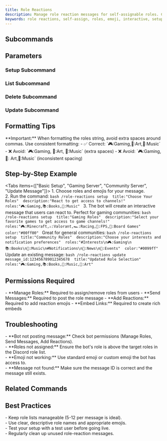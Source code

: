 ```yaml
---
title: Role Reactions
description: Manage role reaction messages for self-assignable roles. Create interactive role selection messages that users can react to.
keywords: role reactions, self-assign, roles, emoji, interactive, setup
---
```



## Subcommands
<Cards>
  <Card title="setup" description="Create a new role-reaction message" />
  <Card title="list" description="List all existing role-reaction messages" />
  <Card title="delete" description="Delete a role-reaction message" />
  <Card title="update" description="Update an existing role-reaction message" />
</Cards>

## Parameters

### Setup Subcommand
<Cards>
  <Card title="title (required)" description="Title of the role message" />
  <Card title="description (required)" description="Description of the role message" />
  <Card title="roles (required)" description="Comma-separated emoji:role pairs (e.g., 🎮:Gamer,🎨:Artist)" />
  <Card title="color (optional)" description="Choose a color for the embed" />
</Cards>

### List Subcommand
<Cards>
  <Card title="No parameters required" description="This command lists all existing role-reaction messages" />
</Cards>

### Delete Subcommand
<Cards>
  <Card title="message_id (required)" description="The ID of the message to delete" />
</Cards>

### Update Subcommand
<Cards>
  <Card title="message_id (required)" description="The ID of the message to update" />
  <Card title="title (optional)" description="New title for the message" />
  <Card title="description (optional)" description="New description for the message" />
  <Card title="roles (optional)" description="New comma-separated emoji:role pairs" />
  <Card title="color (optional)" description="New color for the embed" />
</Cards>

## Formatting Tips
<Callout type="info">
**Important:** When formatting the roles string, avoid extra spaces around commas. Use consistent formatting:
- ✅ Correct: `🎮:Gaming,🎨:Art,🎵:Music`
- ❌ Avoid: `🎮:Gaming, 🎨:Art, 🎵:Music` (extra spaces)
- ❌ Avoid: `🎮:Gaming,🎨: Art,🎵:Music` (inconsistent spacing)
</Callout>

## Step-by-Step Example
<Tabs items={["Basic Setup", "Gaming Server", "Community Server", "Update Message"]}>
  <Tab value="Basic Setup">
    1. Choose roles and emojis for your message.<br />
    2. Run the command:
    ```bash
    /role-reactions setup 
    title:"Choose Your Roles" 
    description:"React to get access to channels!" 
    roles:"🎮:Gaming,📚:Books,🎵:Music"
    ```
    3. The bot will create an interactive message that users can react to.
  </Tab>
  <Tab value="Gaming Server">
    Perfect for gaming communities:
    ```bash
    /role-reactions setup 
    title:"Gaming Roles" 
    description:"Select your favorite games to get access to game channels!" 
    roles:"🎮:Minecraft,⚔️:Valorant,🏎️:Racing,🎯:FPS,🎲:Board Games"
    color:"#00ff00"
    ```
  </Tab>
  <Tab value="Community Server">
    Great for general communities:
    ```bash
    /role-reactions setup 
    title:"Community Roles" 
    description:"Choose your interests and notification preferences" 
    roles:"#Interests\n🎮:Gaming\n📚:Books\n🎵:Music\n#Notifications\n📢:News\n🎉:Events" 
    color:"#0099ff"
    ```
  </Tab>
  <Tab value="Update Message">
    Update an existing message:
    ```bash
    /role-reactions update 
    message_id:123456789012345678 
    title:"Updated Role Selection" 
    roles:"🎮:Gaming,📚:Books,🎵:Music,🎨:Art"
    ```
  </Tab>
</Tabs>

## Permissions Required
<Callout type="warning">
- **Manage Roles:** Required to assign/remove roles from users
- **Send Messages:** Required to post the role message
- **Add Reactions:** Required to add reaction emojis
- **Embed Links:** Required to create rich embeds
</Callout>

## Troubleshooting
<Callout type="warning">
- **Bot not posting message:** Check bot permissions (Manage Roles, Send Messages, Add Reactions).<br />
- **Roles not assigned:** Ensure the bot's role is above the target roles in the Discord role list.<br />
- **Emoji not working:** Use standard emoji or custom emoji the bot has access to.<br />
- **Message not found:** Make sure the message ID is correct and the message still exists.
</Callout>

## Related Commands
<Cards>
  <Card title="/temp-roles" description="Manage temporary role assignments" href="./temp-roles" />
  <Card title="/schedule-role" description="Schedule role assignments" href="./schedule-role" />
</Cards>

## Best Practices
<Callout type="success">
- Keep role lists manageable (5-12 per message is ideal).<br />
- Use clear, descriptive role names and appropriate emojis.<br />
- Test your setup with a test user before going live.<br />
- Regularly clean up unused role-reaction messages.
</Callout>
